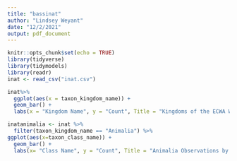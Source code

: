 ```yaml
---
title: "bassinat"
author: "Lindsey Weyant"
date: "12/2/2021"
output: pdf_document
---
```


```r
knitr::opts_chunk$set(echo = TRUE)
library(tidyverse)
library(tidymodels)
library(readr)
inat <- read_csv("inat.csv")
```

```r
inat%>%
  ggplot(aes(x = taxon_kingdom_name)) +
  geom_bar() +
  labs(x = "Kingdom Name", y = "Count", Title = "Kingdoms of the ECWA Watershed")
```
```r
inatanimalia <- inat %>%
  filter(taxon_kingdom_name == "Animalia") %>%
ggplot(aes(x=taxon_class_name)) +
  geom_bar() +
  labs(x= "Class Name", y = "Count", Title = "Animalia Observations by Class")
```


